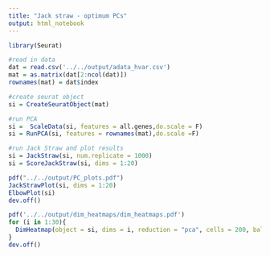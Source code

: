 ```yaml
---
title: "Jack straw - optimum PCs"
output: html_notebook
---
```


```r
library(Seurat)

#read in data
dat = read.csv('../../output/adata_hvar.csv')
mat = as.matrix(dat[2:ncol(dat)])
rownames(mat) = dat$index

#create seurat object
si = CreateSeuratObject(mat)
```


```r
#run PCA
si =  ScaleData(si, features = all.genes,do.scale = F)
si = RunPCA(si, features = rownames(mat),do.scale =F)
```


```r
#run Jack Straw and plot results
si = JackStraw(si, num.replicate = 1000)
si = ScoreJackStraw(si, dims = 1:20)

pdf("../../output/PC_plots.pdf")
JackStrawPlot(si, dims = 1:20)
ElbowPlot(si)
dev.off()
```

```r
pdf('../../output/dim_heatmaps/dim_heatmaps.pdf')
for (i in 1:30){
  DimHeatmap(object = si, dims = i, reduction = "pca", cells = 200, balanced = TRUE)
}
dev.off()
```